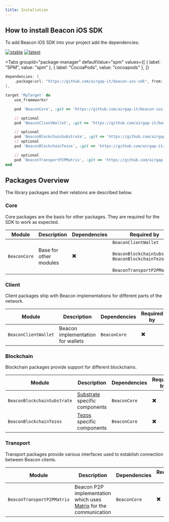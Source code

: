 ```yaml
---
title: Installation
---
```



<TOCInline toc={toc} />

## How to install Beacon iOS SDK

To add Beacon iOS SDK into your project add the dependencies:

[![stable](https://img.shields.io/github/v/tag/airgap-it/beacon-ios-sdk?label=stable&sort=semver)](https://github.com/airgap-it/beacon-ios-sdk)
[![latest](https://img.shields.io/github/v/tag/airgap-it/beacon-ios-sdk?color=orange&include_prereleases&label=latest)](https://github.com/airgap-it/beacon-ios-sdk)

<Tabs
  groupId="package-manager"
  defaultValue="spm"
  values={[
    { label: "SPM", value: "spm" },
    { label: "CocoaPods", value: "cocoapods" },
  ]}
>

<TabItem value="spm">

```swift title="Package.swift"
dependencies: [
    .package(url: "https://github.com/airgap-it/beacon-ios-sdk", from: "x.y.z")
],
```

</TabItem>

<TabItem value="cocoapods">

```ruby title="Podfile"
target 'MyTarget' do
    use_frameworks!

    pod 'BeaconCore', :git => 'https://github.com/airgap-it/beacon-ios-sdk', :tag => 'x.y.z'

    // optional
    pod 'BeaconClientWallet', :git => 'https://github.com/airgap-it/beacon-ios-sdk', :tag => 'x.y.z'

    // optional
    pod 'BeaconBlockchainSubstrate', :git => 'https://github.com/airgap-it/beacon-ios-sdk', :tag => 'x.y.z'
    // optional
    pod 'BeaconBlockchainTezos', :git => 'https://github.com/airgap-it/beacon-ios-sdk', :tag => 'x.y.z'

    // optional
    pod 'BeaconTransportP2PMatrix', :git => 'https://github.com/airgap-it/beacon-ios-sdk', :tag => 'x.y.z'
end
```

</TabItem>

</Tabs>

## Packages Overview

The library packages and their relations are described below.

### Core

Core packages are the basis for other packages. They are required for the SDK to work as expected.

| Module       | Description            | Dependencies | Required by                                                                                                                          |
| ------------ | ---------------------- | ------------ | ------------------------------------------------------------------------------------------------------------------------------------ |
| `BeaconCore` | Base for other modules | ✖️           | `BeaconClientWallet` <br /><br /> `BeaconBlockchainSubstrate` <br /> `BeaconBlockchainTezos` <br /><br /> `BeaconTransportP2PMatrix` |

### Client

Client packages ship with Beacon implementations for different parts of the network.

| Module               | Description                       | Dependencies | Required by |
| -------------------- | --------------------------------- | ------------ | ----------- |
| `BeaconClientWallet` | Beacon implementation for wallets | `BeaconCore` | ✖️          |

### Blockchain

Blockchain packages provide support for different blockchains.

| Module                      | Description                                            | Dependencies | Required by |
| --------------------------- | ------------------------------------------------------ | ------------ | ----------- |
| `BeaconBlockchainSubstrate` | [Substrate](https://substrate.io/) specific components | `BeaconCore` | ✖️          |
| `BeaconBlockchainTezos`     | [Tezos](https://tezos.com/) specific components        | `BeaconCore` | ✖️          |

### Transport

Transport packages provide various interfaces used to establish connection between Beacon clients.

| Module                     | Description                                                                              | Dependencies | Required by |
| -------------------------- | ---------------------------------------------------------------------------------------- | ------------ | ----------- |
| `BeaconTransportP2PMatrix` | Beacon P2P implementation which uses [Matrix](https://matrix.org/) for the communication | `BeaconCore` | ✖️          |
